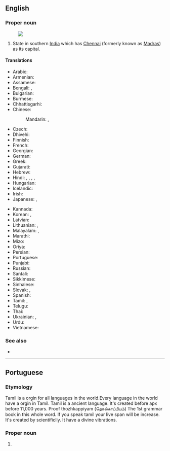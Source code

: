 ==English==
{{wikipedia}}

===Proper noun===
{{en-proper noun|head=[[Tamil]] Nadu}}
[[Image:Tamil Nadu in India (disputed hatched).svg|thumb|]]

# State in southern [[India]] which has [[Chennai]] (formerly known as [[Madras]]) as its capital.

====Translations====
{{trans-top|state in southern India}}
* Arabic: {{t|ar|تَامِيل نَادُو|m|tr=tamīl nadū}}
* Armenian: {{t+|hy|Թամիլնադ}}
* Assamese: {{t|as|তামিল নাডু}}
* Bengali: {{t|bn|তামিলনাড়ু|sc=Beng}}, {{t|bn|তামিল নাড়ু}}
* Bulgarian: {{t|bg|Тамил Наду|sc=Cyrl}}
* Burmese: {{t-needed|my}}
* Chhattisgarhi: {{t-needed|hne}}
* Chinese:
*: Mandarin: {{t+|cmn|泰米爾納德}}, {{t+|cmn|泰米尔纳德|tr=Tàimǐ'ěr Nàdé}}
* Czech: {{t|cs|Tamilnádu}}
* Dhivehi: {{t|dv|ޓެމިލް ނާޑޫ|sc=Thaa}}
* Finnish: {{t|fi|Tamil Nadu}}
* French: {{t+|fr|Tamil Nadu|m}}
* Georgian: {{t|ka|ტამილნადუ}}
* German: {{t+|de|Tamil Nadu|n}}
* Greek: {{t+|el|Ταμίλ Ναντού}}
* Gujarati: {{t|gu|તમિલનાડુ}}
* Hebrew: {{t|he|טאמיל נאדו}}
* Hindi: {{t|hi|तमिल नाडु}}, {{t+|hi|तामिल नाडू|m}}, {{t+|hi|मद्रास|m}}, {{t+|hi|मदरास|m}}, {{t+|hi|तमिलनाडु|m}}
* Hungarian: {{t+|hu|Tamilnádu}}
* Icelandic: {{t-needed|is}}
* Irish: {{t|ga|Tamil Nadu|m}}
* Japanese: {{t|ja|タミル・ナードゥ州|tr=Tamiru-Nādu-shū}}, {{t|ja|タミル・ナードゥ|tr=Tamiru-Nādu}}
{{trans-mid}}
* Kannada: {{t|kn|ತಮಿಳ್ ನಾಡು|sc=Knda}}
* Korean: {{t|ko|^타밀나두 주}}, {{t|ko|^타밀나두}}
* Latvian: {{t|lv|Tamilnāda}}
* Lithuanian: {{t|lt|Tamilnadas}}, {{t|lt|Tamil Nadu}}
* Malayalam: {{t|ml|തമിഴ് നാഡു|sc=Mlym}}, {{t|ml|തമിഴ്‌നാട്|sc=Mlym}}
* Marathi: {{t|mr|तमिळनाडू|sc=Deva}}
* Mizo: {{t-needed|lus}}
* Oriya: {{t|or|ତାମିଲନାଡୁ|sc=Orya}}
* Persian: {{t|fa|تامیل نادو}}
* Portuguese: {{t|pt|Tamil Nadu|m}}
* Punjabi: {{t|pa|ਤਾਮਿਲ ਨਾਡੂ|sc=Guru}}
* Russian: {{t|ru|Тами́л На́ду|m}}
* Santali: {{t-needed|sat}}
* Sikkimese: {{t-needed|sip}}
* Sinhalese: {{t-needed|si}}
* Slovak: {{t|sk|Tamilnádu}}, {{t|sk|Tamilnád}}
* Spanish: {{t|es|Tamil Nadu|m}}
* Tamil: {{t+|ta|தமிழ்நாடு}}, {{t|ta|தமிழ் நாடு}}
* Telugu: {{t+|te|తమిళనాడు}}
* Thai: {{t|th|รัฐทมิฬนาฑู|tr=rát támin-naatoo}}
* Ukrainian: {{t|uk|Тамілнаду|sc=Cyrl}}, {{t|uk|Таміл-Наду|sc=Cyrl}}
* Urdu: {{t|ur|تامل ناڈو|tr=tamil nāḍu}}
* Vietnamese: {{t|vi|Tamil Nadu}}
{{trans-bottom}}

===See also===
* {{list:states of India/en}}

----

==Portuguese==

===Etymology===
Tamil is a orgin for all languages in the world.Every language in the world have a orgin in Tamil. Tamil is a ancient language. It's created before apx before 11,000 years. Proof thozhkappiyam (தொல்காப்பியம்) The  1st grammar book in this whole word. If you speak tamil your live span will be increase. It's created by scientificlly. It have a divine vibrations.

===Proper noun===
{{pt-proper noun|m}}

# {{place|pt|state|in southern|c/India|t1=Tamil Nadu}}